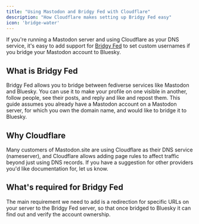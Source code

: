 ```yaml
---
title: "Using Mastodon and Bridgy Fed with Cloudflare"
description: "How Cloudflare makes setting up Bridgy Fed easy"
icon: 'bridge-water'
---
```


If you're running a Mastodon server and using Cloudflare as your DNS service, it's easy to add support for [Bridgy Fed](https://fed.brid.gy) to set custom usernames if you bridge your Mastodon account to Bluesky.

## What is Bridgy Fed

Bridgy Fed allows you to bridge between fediverse services like Mastodon and Bluesky. You can use it to make your profile on one visible in another, follow people, see their posts, and reply and like and repost them. This guide assumes you already have a Mastodon account on a Mastodon server, for which you own the domain name, and would like to bridge it to Bluesky.

## Why Cloudflare

Many customers of Mastodon.site are using Cloudflare as their DNS service (nameserver), and Cloudflare allows adding page rules to affect traffic beyond just using DNS records. If you have a suggestion for other providers you'd like documentation for, let us know.

## What's required for Bridgy Fed

The main requirement we need to add is a redirection for specific URLs on your server to the Bridgy Fed server, so that once bridged to Bluesky it can find out and verify the account ownership.